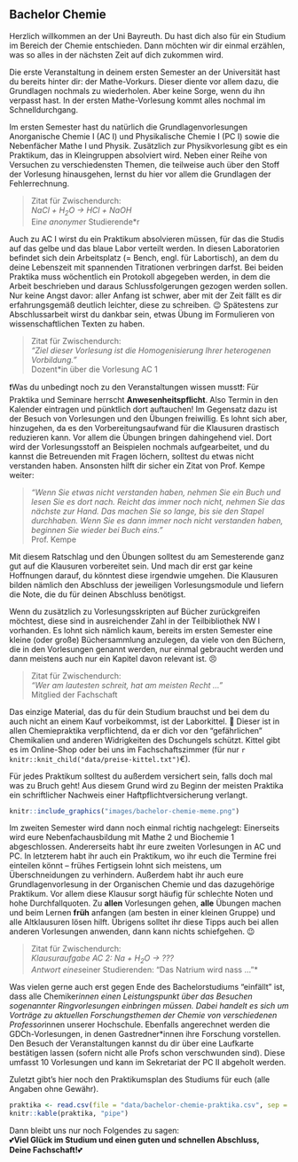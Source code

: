 ## Bachelor Chemie {#bachelor-chemie}

Herzlich willkommen an der Uni Bayreuth. Du hast dich also für ein Studium im Bereich der Chemie entschieden. Dann möchten wir dir einmal erzählen, was so alles in der nächsten Zeit auf dich zukommen wird.

Die erste Veranstaltung in deinem ersten Semester an der Universität hast du bereits hinter dir: der Mathe-Vorkurs. Dieser diente vor allem dazu, die Grundlagen nochmals zu wiederholen. Aber keine Sorge, wenn du ihn verpasst hast. In der ersten Mathe-Vorlesung kommt alles nochmal im Schnelldurchgang.

Im ersten Semester hast du natürlich die Grundlagenvorlesungen Anorganische Chemie I (AC I) und Physikalische Chemie I (PC I) sowie die Nebenfächer Mathe I und Physik. Zusätzlich zur Physikvorlesung gibt es ein Praktikum, das in Kleingruppen absolviert wird. Neben einer Reihe von Versuchen zu verschiedensten Themen, die teilweise auch über den Stoff der Vorlesung hinausgehen, lernst du hier vor allem die Grundlagen der Fehlerrechnung.

> Zitat für Zwischendurch:<br>
> *NaCl + H~2~O -> HCl + NaOH*<br>
> Ein*e anonyme*r Studierende*r

Auch zu AC I wirst du ein Praktikum absolvieren müssen, für das die Studis auf das gelbe und das blaue Labor verteilt werden. In diesen Laboratorien befindet sich dein Arbeitsplatz (= Bench, engl. für Labortisch), an dem du deine Lebenszeit mit spannenden Titrationen verbringen darfst. Bei beiden Praktika muss wöchentlich ein Protokoll abgegeben werden, in dem die Arbeit beschrieben und daraus Schlussfolgerungen gezogen werden sollen. Nur keine Angst davor: aller Anfang ist schwer, aber mit der Zeit fällt es dir erfahrungsgemäß deutlich leichter, diese zu schreiben. 😉 Spätestens zur Abschlussarbeit wirst du dankbar sein, etwas Übung im Formulieren von wissenschaftlichen Texten zu haben.

> Zitat für Zwischendurch:<br>
> *"Ziel dieser Vorlesung ist die Homogenisierung Ihrer heterogenen Vorbildung."*<br>
> Dozent*in über die Vorlesung AC 1

❗Was du unbedingt noch zu den Veranstaltungen wissen musst❗: Für Praktika und Seminare herrscht **Anwesenheitspflicht**. Also Termin in den Kalender eintragen und pünktlich dort auftauchen! Im Gegensatz dazu ist der Besuch von Vorlesungen und den Übungen freiwillig. Es lohnt sich aber, hinzugehen, da es den Vorbereitungsaufwand für die Klausuren drastisch reduzieren kann. Vor allem die Übungen bringen dahingehend viel. Dort wird der Vorlesungsstoff an Beispielen nochmals aufgearbeitet, und du kannst die Betreuenden mit Fragen löchern, solltest du etwas nicht verstanden haben. Ansonsten hilft dir sicher ein Zitat von Prof. Kempe weiter:

> *"Wenn Sie etwas nicht verstanden haben, nehmen Sie ein Buch und lesen Sie es dort nach. Reicht das immer noch nicht, nehmen Sie das nächste zur Hand. Das machen Sie so lange, bis sie den Stapel durchhaben. Wenn Sie es dann immer noch nicht verstanden haben, beginnen Sie wieder bei Buch eins."*<br>
> Prof. Kempe

Mit diesem Ratschlag und den Übungen solltest du am Semesterende ganz gut auf die Klausuren vorbereitet sein. Und mach dir erst gar keine Hoffnungen darauf, du könntest diese irgendwie umgehen. Die Klausuren bilden nämlich den Abschluss der jeweiligen Vorlesungsmodule und liefern die Note, die du für deinen Abschluss benötigst.

Wenn du zusätzlich zu Vorlesungsskripten auf Bücher zurückgreifen möchtest, diese sind in ausreichender Zahl in der Teilbibliothek NW I vorhanden. Es lohnt sich nämlich kaum, bereits im ersten Semester eine kleine (oder große) Büchersammlung anzulegen, da viele von den Büchern, die in den Vorlesungen genannt werden, nur einmal gebraucht werden und dann meistens auch nur ein Kapitel davon relevant ist. 😣

> Zitat für Zwischendurch:<br>
> *"Wer am lautesten schreit, hat am meisten Recht ..."*<br>
> Mitglied der Fachschaft

Das einzige Material, das du für dein Studium brauchst und bei dem du auch nicht an einem Kauf vorbeikommst, ist der Laborkittel. 🥼 Dieser ist in allen Chemiepraktika verpflichtend, da er dich vor den "gefährlichen" Chemikalien und anderen Widrigkeiten des Dschungels schützt. Kittel gibt es im Online-Shop oder bei uns im Fachschaftszimmer (für nur `r knitr::knit_child("data/preise-kittel.txt")`€).

Für jedes Praktikum solltest du außerdem versichert sein, falls doch mal was zu Bruch geht! Aus diesem Grund wird zu Beginn der meisten Praktika ein schriftlicher Nachweis einer Haftpflichtversicherung verlangt.

```r
knitr::include_graphics("images/bachelor-chemie-meme.png")
```

Im zweiten Semester wird dann noch einmal richtig nachgelegt: Einerseits wird eure Nebenfachausbildung mit Mathe 2 und Biochemie 1 abgeschlossen. Andererseits habt ihr eure zweiten Vorlesungen in AC und PC. In letzterem habt ihr auch ein Praktikum, wo ihr euch die Termine frei einteilen könnt – frühes Fertigsein lohnt sich meistens, um Überschneidungen zu verhindern. Außerdem habt ihr auch eure Grundlagenvorlesung in der Organischen Chemie und das dazugehörige Praktikum. Vor allem diese Klausur sorgt häufig für schlechte Noten und hohe Durchfallquoten. Zu **allen** Vorlesungen gehen, **alle** Übungen machen und beim Lernen **früh** anfangen (am besten in einer kleinen Gruppe) und alle Altklausuren lösen hilft. Übrigens solltet ihr diese Tipps auch bei allen anderen Vorlesungen anwenden, dann kann nichts schiefgehen. 😉

> Zitat für Zwischendurch:<br>
> *Klausuraufgabe AC 2: Na + H~2~O -> ???*<br>
> *Antwort eines*einer Studierenden: "Das Natrium wird nass ..."*<br>

Was vielen gerne auch erst gegen Ende des Bachelorstudiums "einfällt" ist, dass alle Chemiker*innen einen Leistungspunkt über das Besuchen sogenannter Ringvorlesungen einbringen müssen. Dabei handelt es sich um Vorträge zu aktuellen Forschungsthemen der Chemie von verschiedenen Professor*innen unserer Hochschule. Ebenfalls angerechnet werden die GDCh-Vorlesungen, in denen Gastredner*innen ihre Forschung vorstellen. Den Besuch der Veranstaltungen kannst du dir über eine Laufkarte bestätigen lassen (sofern nicht alle Profs schon verschwunden sind). Diese umfasst 10 Vorlesungen und kann im Sekretariat der PC II abgeholt werden.

Zuletzt gibt’s hier noch den Praktikumsplan des Studiums für euch (alle Angaben ohne Gewähr).

```r
praktika <- read.csv(file = "data/bachelor-chemie-praktika.csv", sep = ";")
knitr::kable(praktika, "pipe")
```

Dann bleibt uns nur noch Folgendes zu sagen:<br>
💕**Viel Glück im Studium und einen guten und schnellen Abschluss,<br>
Deine Fachschaft!**💕